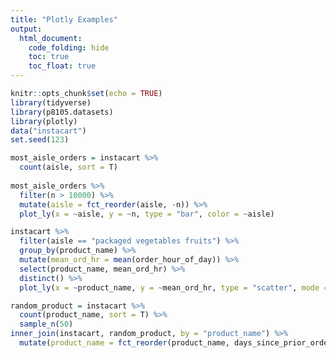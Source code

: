 ```yaml
---
title: "Plotly Examples"
output: 
  html_document:
    code_folding: hide
    toc: true
    toc_float: true
---
```


```r
knitr::opts_chunk$set(echo = TRUE)
library(tidyverse)
library(p8105.datasets)
library(plotly)
data("instacart")
set.seed(123)
```

```r
most_aisle_orders = instacart %>%
  count(aisle, sort = T)
  
most_aisle_orders %>% 
  filter(n > 10000) %>% 
  mutate(aisle = fct_reorder(aisle, -n)) %>% 
  plot_ly(x = ~aisle, y = ~n, type = "bar", color = ~aisle)
```

```r
instacart %>%
  filter(aisle == "packaged vegetables fruits") %>%
  group_by(product_name) %>%
  mutate(mean_ord_hr = mean(order_hour_of_day)) %>%
  select(product_name, mean_ord_hr) %>%
  distinct() %>%
  plot_ly(x = ~product_name, y = ~mean_ord_hr, type = "scatter", mode = "markers")
```

```r
random_product = instacart %>% 
  count(product_name, sort = T) %>% 
  sample_n(50)
inner_join(instacart, random_product, by = "product_name") %>% 
  mutate(product_name = fct_reorder(product_name, days_since_prior_order)) %>%   plot_ly(x = ~product_name, y = ~days_since_prior_order, type = "box")
```